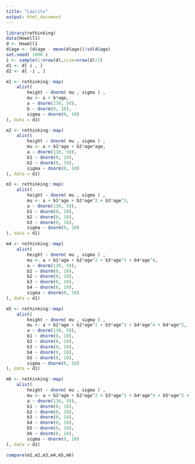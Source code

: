 ```yaml
---
title: "Laurits"
output: html_document
---
```


```r
library(rethinking)
data(Howell1)
d <- Howell1
d$age <- (d$age - mean(d$age))/sd(d$age)
set.seed( 1000 )
i <- sample(1:nrow(d),size=nrow(d)/2)
d1 <- d[ i , ]
d2 <- d[ -i , ]


```

```r
m1 <- rethinking::map(
    alist(
        height ~ dnorm( mu , sigma ) ,
        mu <- a + b*age,
        a ~ dnorm(130, 50),
        b ~ dnorm(0, 10),
        sigma ~ dnorm(0, 10)
), data = d1)

m2 <- rethinking::map(
    alist(
        height ~ dnorm( mu , sigma ) ,
        mu <- a + b1*age + b2*age*age,
        a ~ dnorm(130, 50),
        b1 ~ dnorm(0, 10),
        b2 ~ dnorm(0, 10),
        sigma ~ dnorm(0, 10)
), data = d1)

m3 <- rethinking::map(
    alist(
        height ~ dnorm( mu , sigma ) ,
        mu <- a + b1*age + b2*age^2 + b3*age^3,
        a ~ dnorm(130, 50),
        b1 ~ dnorm(0, 10),
        b2 ~ dnorm(0, 10),
        b3 ~ dnorm(0, 10),
        sigma ~ dnorm(0, 10)
), data = d1)

m4 <- rethinking::map(
    alist(
        height ~ dnorm( mu , sigma ) ,
        mu <- a + b1*age + b2*age^2 + b3*age^3 + b4*age^4,
        a ~ dnorm(130, 50),
        b1 ~ dnorm(0, 10),
        b2 ~ dnorm(0, 10),
        b3 ~ dnorm(0, 10),
        b4 ~ dnorm(0, 10),
        sigma ~ dnorm(0, 10)
), data = d1)

m5 <- rethinking::map(
    alist(
        height ~ dnorm( mu , sigma ) ,
        mu <- a + b1*age + b2*age^2 + b3*age^3 + b4*age^4 + b4*age^5,
        a ~ dnorm(130, 50),
        b1 ~ dnorm(0, 10),
        b2 ~ dnorm(0, 10),
        b3 ~ dnorm(0, 10),
        b4 ~ dnorm(0, 10),
        b5 ~ dnorm(0, 10),
        sigma ~ dnorm(0, 10)
), data = d1)

m6 <- rethinking::map(
    alist(
        height ~ dnorm( mu , sigma ) ,
        mu <- a + b1*age + b2*age^2 + b3*age^3 + b4*age^4 + b5*age^5 + b6*age^6,
        a ~ dnorm(130, 50),
        b1 ~ dnorm(0, 10),
        b2 ~ dnorm(0, 10),
        b3 ~ dnorm(0, 10),
        b4 ~ dnorm(0, 10),
        b5 ~ dnorm(0, 10),
        b6 ~ dnorm(0, 10),
        sigma ~ dnorm(0, 10)
), data = d1)


```


```r
compare(m1,m2,m3,m4,m5,m6)
```












